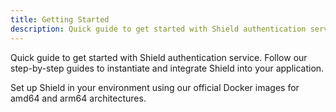 ```yaml
---
title: Getting Started
description: Quick guide to get started with Shield authentication service. Follow our step-by-step guides to instantiate and integrate Shield into your application.
---
```


Quick guide to get started with Shield authentication service. Follow our
step-by-step guides to instantiate and integrate Shield into your application.

<Cards>
  <Card title="Installation" href="/getting-started/installation">
    Set up Shield in your environment using our official Docker images for amd64
    and arm64 architectures.
  </Card>
</Cards>
